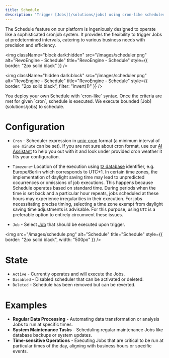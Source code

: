 ```yaml
---
title: Schedule
description: 'Trigger [Jobs](/solutions/jobs) using cron-like scheduler effortlessly.'
---
```


The Schedule feature on our platform is ingeniously designed to operate like a sophisticated cronjob system.
It provides the flexibility to trigger Jobs at predetermined intervals, catering to various business needs
with precision and efficiency.

<img
    className="block dark:hidden"
    src="/images/scheduler.png"
    alt="RevoEngine - Schedule"
    title="RevoEngine - Schedule"
    style={{ border: "2px solid black" }}
/>

<img
    className="hidden dark:block"
    src="/images/scheduler.png"
    alt="RevoEngine - Schedule"
    title="RevoEngine - Schedule"
    style={{ border: "2px solid black", filter: "invert(1)" }}
/>

<Steps>
    <Step title="Firstly">
        You deploy your own Schedule with `cron-like` syntax.
    </Step>
    <Step title="Secondly">
        Once the criteria are met for given `cron`, schedule is executed.
    </Step>
    <Step title="Lastly">
        We execute bounded [Job](solutions/jobs) to schedule.
    </Step>
</Steps>

# Configuration

- `Cron` - Scheduler expression in [unix-cron](https://man7.org/linux/man-pages/man5/crontab.5.html) format (a minimum interval of `one minute` can be set).
<Tip>If you are not sure about cron format, use our [AI Assistant](features/ai-assistant) to help you out with it and look under provided cron weather it fits your configuration.</Tip>

- `Timezone`- Location of the execution using [tz database](https://en.wikipedia.org/wiki/List_of_tz_database_time_zones) identifier, e.g. Europe/Berlin which corresponds to UTC+1.
<Note>In certain time zones, the implementation of daylight saving time may lead to unpredicted occurrences or
    omissions of job executions. This happens because Schedule operates based on standard time. During periods
    when the time is set back and a particular hour repeats, jobs scheduled at these hours may experience irregularities
    in their execution. For jobs necessitating precise timing, selecting a time zone exempt from daylight saving time
    adjustments is advisable. For this purpose, using `UTC` is a preferable option to entirely circumvent these issues. </Note>

- `Job` - Select [Job](/solutions/jobs) that should be executed upon trigger.

<img
    src="/images/schedule.png"
    alt="Schedule"
    title="Schedule"
    style={{ border: "2px solid black", width: "500px" }}
/>

# State

- `Active` - Currently operates and will execute the Jobs.
- `Disabled` - Disabled scheduler that can be activated or deleted.
- `Deleted` - Schedule has been removed but can be reverted.

# Examples

- **Regular Data Processing** - Automating data transformation or analysis Jobs to run at specific times.
- **System Maintenance Tasks** - Scheduling regular maintenance Jobs like database backups or system updates.
- **Time-sensitive Operations** - Executing Jobs that are critical to be run at particular times of the day, aligning with business hours or specific events.
